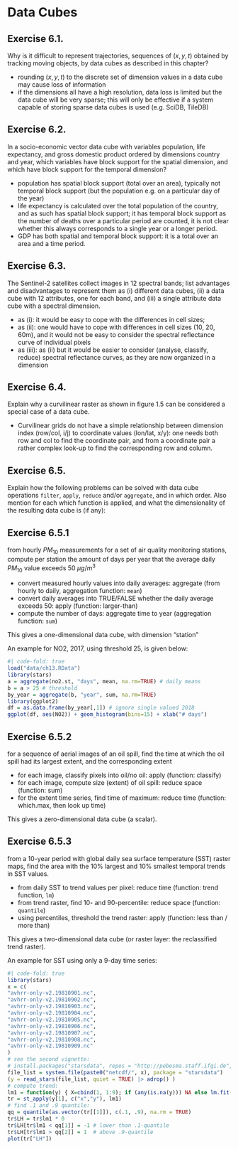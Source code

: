 # Data Cubes

## Exercise 6.1.  {-}

Why is it difficult to represent trajectories, sequences of $(x,y,t)$
obtained by tracking moving objects, by data cubes as described in
this chapter?

* rounding $(x,y,t)$ to the discrete set of dimension values in a data
  cube may cause loss of information
* if the dimensions all have a high resolution, data loss is limited but the
  data cube will be very sparse; this will only be effective if a system
  capable of storing sparse data cubes is used (e.g. SciDB, TileDB)

## Exercise 6.2.  {-}

In a socio-economic vector data cube with variables population,
life expectancy, and gross domestic product ordered by dimensions
country and year, which variables have block support for the spatial
dimension, and which have block support for the temporal dimension?

* population has spatial block support (total over an area), typically
not temporal block support (but the population e.g. on a particular
day of the year)
* life expectancy is calculated over the total population of the country,
  and as such has spatial block support; it has temporal block support as
  the number of deaths over a particular period are counted, it is not clear
  whether this always corresponds to a single year or a longer period.
* GDP has both spatial and temporal block support: it is a total over an area
  and a time period.


## Exercise 6.3.  {-}

The Sentinel-2 satellites collect images in 12 spectral bands;
list advantages and disadvantages to represent them as (i) different
data cubes, (ii) a data cube with 12 attributes, one for each band,
and (iii) a single attribute data cube with a spectral dimension.

* as (i): it would be easy to cope with the differences in cell sizes;
* as (ii): one would have to cope with differences in cell sizes (10, 20, 60m), and
  it would not be easy to consider the spectral reflectance curve of individual pixels
* as (iii): as (ii) but it would be easier to consider (analyse, classify, reduce)
  spectral reflectance curves, as they are now organized in a dimension

## Exercise 6.4.  {-}

Explain why a curvilinear raster as shown in figure 1.5 can be
considered a special case of a data cube.

* Curvilinear grids do not have a simple relationship between
dimension index (row/col, i/j) to coordinate values (lon/lat, x/y):
one needs both row and col to find the coordinate pair, and from a
coordinate pair a rather complex look-up to find the corresponding
row and column.

## Exercise 6.5.  {-}

Explain how the following problems can be solved with data cube
operations `filter`, `apply`, `reduce` and/or `aggregate`, and
in which order. Also mention for each which function is applied,
and what the dimensionality of the resulting data cube is (if any):

## Exercise 6.5.1  {-}

from hourly $PM_{10}$ measurements for a set of air quality
monitoring stations, compute per station the amount of days per
year that the average daily $PM_{10}$ value exceeds 50 $\mu g/m^3$

* convert measured hourly values into daily averages: aggregate (from hourly to daily, aggregation function: `mean`)
* convert daily averages into TRUE/FALSE whether the daily average exceeds 50: apply (function: larger-than)
* compute the number of days: aggregate time  to year (aggregation function: `sum`)

This gives a one-dimensional data cube, with dimension "station"

An example for NO2, 2017, using threshold 25, is given below:
```r
#| code-fold: true
load("data/ch13.RData")
library(stars)
a = aggregate(no2.st, "days", mean, na.rm=TRUE) # daily means
b = a > 25 # threshold
by_year = aggregate(b, "year", sum, na.rm=TRUE)
library(ggplot2)
df = as.data.frame(by_year[,1]) # ignore single valued 2018
ggplot(df, aes(NO2)) + geom_histogram(bins=15) + xlab("# days")
```

## Exercise 6.5.2  {-}

for a sequence of aerial images of an oil spill, find the time at
which the oil spill had its largest extent, and the corresponding
extent

* for each image, classify pixels into oil/no oil: apply (function: classify)
* for each image, compute size (extent) of oil spill: reduce space (function: sum)
* for the extent time series, find time of maximum: reduce time (function: which.max, then look up time)

This gives a zero-dimensional data cube (a scalar).

## Exercise 6.5.3 {-}

from a 10-year period with global daily sea surface temperature
(SST) raster maps, find the area with the 10% largest and 10%
smallest temporal trends in SST values.

* from daily SST to trend values per pixel: reduce time (function: trend function, `lm`)
* from trend raster, find 10- and 90-percentile: reduce space (function: `quantile`)
* using percentiles, threshold the trend raster: apply (function: less than / more than)

This gives a two-dimensional data cube (or raster layer: the reclassified trend raster).

An example for SST using only a 9-day time series:
```r
#| code-fold: true
library(stars)
x = c(
"avhrr-only-v2.19810901.nc",
"avhrr-only-v2.19810902.nc",
"avhrr-only-v2.19810903.nc",
"avhrr-only-v2.19810904.nc",
"avhrr-only-v2.19810905.nc",
"avhrr-only-v2.19810906.nc",
"avhrr-only-v2.19810907.nc",
"avhrr-only-v2.19810908.nc",
"avhrr-only-v2.19810909.nc"
)
# see the second vignette:
# install.packages("starsdata", repos = "http://pebesma.staff.ifgi.de", type = "source")
file_list = system.file(paste0("netcdf/", x), package = "starsdata")
(y = read_stars(file_list, quiet = TRUE) |> adrop() )
# compute trend:
lm1 = function(y) { X=cbind(1, 1:9); if (any(is.na(y))) NA else lm.fit(X,y)$coef[2] }
tr = st_apply(y[1], c("x","y"), lm1)
# find .1 and .9 quantile:
qq = quantile(as.vector(tr[[1]]), c(.1, .9), na.rm = TRUE)
tr$LH = tr$lm1 * 0
tr$LH[tr$lm1 < qq[1]] = -1 # lower than .1-quantile
tr$LH[tr$lm1 > qq[2]] = 1  # above .9-quantile
plot(tr["LH"])
```

